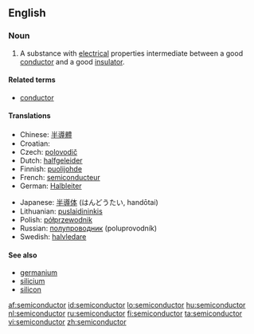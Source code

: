 ==English==
{{wikipedia}}
===Noun===
{{en-noun}}

# {{physics}} A substance with [[electrical]] properties intermediate between a good [[conductor]] and a good [[insulator]].

====Related terms====
* [[conductor]]

====Translations====
{{trans-top|substance with electrical properties}}
* Chinese: [[半導體]]
* Croatian: {{t|hr|poluvodič|alt=poluvòdīč|m}}
* Czech: [[polovodič]] {{m}}
* Dutch: [[halfgeleider]] {{m}}
* Finnish: [[puolijohde]]
* French: [[semiconducteur]] {{m}}
* German: [[Halbleiter]] {{m}}
{{trans-mid}}
* Japanese: [[半導体]] (はんどうたい, handōtai)
* Lithuanian: [[puslaidininkis]] {{m}}
* Polish: [[półprzewodnik]] {{m}}
* Russian: [[полупроводник]] (poluprovodník){{m}}
* Swedish: [[halvledare]] {{c}}
{{trans-bottom}}

====See also====
* [[germanium]]
* [[silicium]]
* [[silicon]]

[[af:semiconductor]]
[[id:semiconductor]]
[[lo:semiconductor]]
[[hu:semiconductor]]
[[nl:semiconductor]]
[[ru:semiconductor]]
[[fi:semiconductor]]
[[ta:semiconductor]]
[[vi:semiconductor]]
[[zh:semiconductor]]